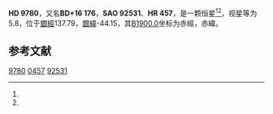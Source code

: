 {{Starbox begin
| name = HD 9780
}}
{{Starbox observe
| epoch = [[J2000.0|J2000.0]]
| constell = {{星座名待查}}<ref name=SIMBAD>{{cite web
 | url=http://simbad.u-strasbg.fr/simbad/sim-id?Ident=HR+457
 | title =Pulsating variable Star
 | publisher=Centre de Données astronomiques de Strasbourg
 | work=SIMBAD
 | accessdate=2012-07-13}}</ref><ref name=DATA>{{cite web
 | url=http://vizier.u-strasbg.fr/viz-bin/VizieR-5?-out.add=.&-source=5050&-corr=PK=HR&-out.max=9999&HR=457
 | title=VizieR Detailed Page
 | accessdate=2012-07-13
 | archive-date=2016-03-05
 | archive-url=https://web.archive.org/web/20160305004344/http://vizier.u-strasbg.fr/viz-bin/VizieR-5?-out.add=.&-source=5050&-corr=PK=HR&-out.max=9999&HR=457
 | dead-url=no
 }}</ref>
| 星官 = 
| ra = {{RA|1|35|54.8}}<ref name=SIMBAD /><ref name=DATA />
| dec = {{DEC|+17|26|1}}<ref name=SIMBAD /><ref name=DATA />
| appmag_v = 5.8<ref name=SIMBAD /><ref name=DATA />
}}
{{Starbox character
| class = F0IV<ref name=SIMBAD /><ref name=DATA />
| b-v = <ref name=SIMBAD /><ref name=DATA />
| u-b = <ref name=SIMBAD /><ref name=DATA />
| r-i = <ref name=SIMBAD /><ref name=DATA />
| variable = 
}}
{{Starbox astrometry
| radial_v = 
| prop_mo_ra = 3
| parallax = 
| p_error = 
}}
{{Starbox catalog
| names =BD+16 176，[[SAO星表|SAO]] 92531，[[HD星表|HD]] 9780，[[HR星表|HR]] 457}}
{{Starbox reference |Simbad=HR+457}}
{{Starbox end}}

'''HD 9780'''，又名'''BD+16 176'''，'''SAO 92531'''、'''HR 457'''，是一颗恒星<ref name=SIMBAD /><ref name=DATA />，视星等为5.8，位于[[銀道座標系|銀經]]137.79，[[銀道座標系|銀緯]]-44.15，其[[B1900.0|B1900.0]]坐标为赤經{{RA|1|30|30}}，赤緯{{DEC|+16|-44.15|19}}。

== 参考文献 ==
{{reflist}}

{{star-stub}}

[[Category:HD和HDE天體|9780]]
[[Category:HR天體|0457]]
[[Category:SAO天體|92531]]